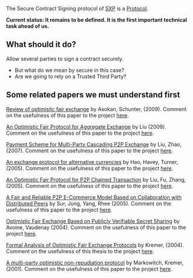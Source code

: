 The Secure Contract Signing protocol of [[Main Page|SXP]] is a [[Protocols|Protocol]].

'''Current status: It remains to be defined. It is the first important technical task ahead of us.'''

== What should it do? ==
Allow several parties to sign a contract securely.
* But what do we mean by secure in this case?
* Are we going to rely on a Trusted Third Party?

== Some related papers we must understand first ==

[[http://books.google.fr/books?hl=en&lr=&id=DUFqRPNqBrQC&oi=fnd&pg=PA365&dq=%22optimistic+fair%22&ots=HSsEcwYi5v&sig=d4Z6to7fQ06fl-OXlLkQKLIP8Cc#v=onepage&q=%22optimistic%20fair%22&f=false| Review of optimisitc fair exchange]] by Asokan, Schunter, (2009).
Comment on the usefulness of this paper to the project [[AsokanSchunter|here]].

[[http://ieeexplore.ieee.org/xpl/freeabs_all.jsp?arnumber=5381051|An Optimistic Fair Protocol for Aggregate Exchange]] by Liu (2009).
Comment on the usefulness of this paper to the project [[Liu|here]].

[[http://www.springerlink.com/content/408876235155l787/|Payment Scheme for Multi-Party Cascading P2P Exchange]] by Liu, Zhao, (2007).
Comment on the usefulness of this paper to the project [[LiuZhao|here]].

[[http://ieeexplore.ieee.org/xpl/freeabs_all.jsp?arnumber=1428498| An exchange protocol for alternative currencies]] by Hao,   Havey,  Turner, (2005).
Comment on the usefulness of this paper to the project [[HaoHaveyTurner|here]].

[[http://www.springerlink.com/content/72552jg5jk322154/|An Optimistic Fair Protocol for P2P Chained Transaction]] by Liu, Fu, Zhang, (2005).
Comment on the usefulness of this paper to the project [[LiuFuZhang|here]].

[[http://www.springerlink.com/content/p3543433t71uh2n6/|A Fair and Reliable P2P E-Commerce Model Based on Collaboration with Distributed Peers]] by Sur,  Jung, Yang, Rhee  (2005).
Comment on the usefulness of this paper to the project [[SurJungYangRhee|here]].

[[http://www.springerlink.com/content/28b0t21f4e5fhfb9/|Optimistic Fair Exchange Based on Publicly Verifiable Secret Sharing]] by Avoine, Vaudenay  (2004).
Comment on the usefulness of this paper to the project [[AvoineVaudenay|here]].

[[http://citeseerx.ist.psu.edu/viewdoc/download?doi=10.1.1.58.9931&rep=rep1&type=pdf|Formal Analysis of Optimistic Fair Exchange Protocols]] by Kremer, (2004).
Comment on the usefulness of this thesis to the project [[Kremer|here]].

[[http://www.springerlink.com/content/beq9v0d41wd7g462/| A multi-party optimistic non-repudiation protocol]] by Markowitch, Kremer, (2001).
Comment on the usefulness of this paper to the project [[MarkowitchKremer|here]].